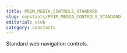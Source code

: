 ```yaml
---
title: PRIM_MEDIA_CONTROLS_STANDARD
slug: constants/PRIM_MEDIA_CONTROLS_STANDARD
editorial: stub
category: constants
---
```


<LSLConstant
	name="PRIM_MEDIA_CONTROLS_STANDARD"
	type="integer"
	value="0"
/>

Standard web navigation controls.
